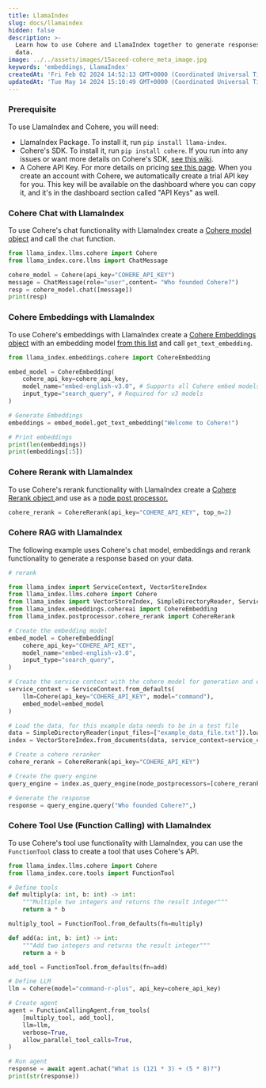 ```yaml
---
title: LlamaIndex
slug: docs/llamaindex
hidden: false
description: >-
  Learn how to use Cohere and LlamaIndex together to generate responses based on
  data.
image: ../../assets/images/15aceed-cohere_meta_image.jpg
keywords: 'embeddings, LlamaIndex'
createdAt: 'Fri Feb 02 2024 14:52:13 GMT+0000 (Coordinated Universal Time)'
updatedAt: 'Tue May 14 2024 15:10:49 GMT+0000 (Coordinated Universal Time)'
---
```

### Prerequisite

To use LlamaIndex and Cohere, you will need: 

- LlamaIndex Package. To install it, run `pip install llama-index`. 
- Cohere's SDK. To install it, run `pip install cohere`. If you run into any issues or want more details on Cohere's SDK, [see this wiki](https://github.com/cohere-ai/cohere-python).
- A Cohere API Key. For more details on pricing [see this page](https://cohere.com/pricing). When you create an account with Cohere, we automatically create a trial API key for you. This key will be available on the dashboard where you can copy it, and it's in the dashboard section called "API Keys" as well.

### Cohere Chat with LlamaIndex

To use Cohere's chat functionality with LlamaIndex create a [Cohere model object](https://docs.llamaindex.ai/en/stable/examples/llm/cohere.html) and call the `chat` function. 

```python PYTHON
from llama_index.llms.cohere import Cohere
from llama_index.core.llms import ChatMessage

cohere_model = Cohere(api_key="COHERE_API_KEY")
message = ChatMessage(role="user",content= "Who founded Cohere?")
resp = cohere_model.chat([message])
print(resp)
```

### Cohere Embeddings with LlamaIndex

To use Cohere's embeddings with LlamaIndex create a [Cohere Embeddings object](https://docs.llamaindex.ai/en/stable/examples/embeddings/cohereai.html) with an embedding model [from this list](/reference/embed) and call `get_text_embedding`.

```python PYTHON
from llama_index.embeddings.cohere import CohereEmbedding

embed_model = CohereEmbedding(
    cohere_api_key=cohere_api_key,
    model_name="embed-english-v3.0", # Supports all Cohere embed models
    input_type="search_query", # Required for v3 models
)

# Generate Embeddings
embeddings = embed_model.get_text_embedding("Welcome to Cohere!")

# Print embeddings
print(len(embeddings))
print(embeddings[:5])
```

### Cohere Rerank with LlamaIndex

To use Cohere's rerank functionality with LlamaIndex create a [ Cohere Rerank object ](https://docs.llamaindex.ai/en/latest/examples/node_postprocessor/CohereRerank.html#) and use as a [node post processor.](https://docs.llamaindex.ai/en/stable/module_guides/querying/node_postprocessors/root.html)

```python PYTHON
cohere_rerank = CohereRerank(api_key="COHERE_API_KEY", top_n=2)
```

### Cohere RAG with LlamaIndex

The following example uses Cohere's chat model, embeddings and rerank functionality to generate a response based on your data. 

```python PYTHON
# rerank

from llama_index import ServiceContext, VectorStoreIndex
from llama_index.llms.cohere import Cohere
from llama_index import VectorStoreIndex, SimpleDirectoryReader, ServiceContext
from llama_index.embeddings.cohereai import CohereEmbedding
from llama_index.postprocessor.cohere_rerank import CohereRerank

# Create the embedding model
embed_model = CohereEmbedding(
    cohere_api_key="COHERE_API_KEY",
    model_name="embed-english-v3.0",
    input_type="search_query",
)

# Create the service context with the cohere model for generation and embedding model
service_context = ServiceContext.from_defaults(
    llm=Cohere(api_key="COHERE_API_KEY", model="command"),
    embed_model=embed_model
)

# Load the data, for this example data needs to be in a test file 
data = SimpleDirectoryReader(input_files=["example_data_file.txt"]).load_data()
index = VectorStoreIndex.from_documents(data, service_context=service_context)

# Create a cohere reranker 
cohere_rerank = CohereRerank(api_key="COHERE_API_KEY")

# Create the query engine
query_engine = index.as_query_engine(node_postprocessors=[cohere_rerank])

# Generate the response
response = query_engine.query("Who founded Cohere?",)
```

### Cohere Tool Use (Function Calling) with LlamaIndex

To use Cohere's tool use functionality with LlamaIndex, you can use the `FunctionTool` class to create a tool that uses Cohere's API.

```python PYTHON
from llama_index.llms.cohere import Cohere
from llama_index.core.tools import FunctionTool

# Define tools
def multiply(a: int, b: int) -> int:
    """Multiple two integers and returns the result integer"""
    return a * b

multiply_tool = FunctionTool.from_defaults(fn=multiply)

def add(a: int, b: int) -> int:
    """Add two integers and returns the result integer"""
    return a + b

add_tool = FunctionTool.from_defaults(fn=add)

# Define LLM
llm = Cohere(model="command-r-plus", api_key=cohere_api_key)

# Create agent
agent = FunctionCallingAgent.from_tools(
    [multiply_tool, add_tool],
    llm=llm,
    verbose=True,
    allow_parallel_tool_calls=True,
)

# Run agent
response = await agent.achat("What is (121 * 3) + (5 * 8)?")
print(str(response))
```
